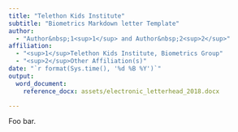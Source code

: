 ```yaml
---
title: "Telethon Kids Institute"
subtitle: "Biometrics Markdown letter Template"
author:
  - "Author&nbsp;1<sup>1</sup> and Author&nbsp;2<sup>2</sup>"
affiliation:
  - "<sup>1</sup>Telethon Kids Institute, Biometrics Group"
  - "<sup>2</sup>Other Affiliation(s)"
date: "`r format(Sys.time(), '%d %B %Y')`"
output:
  word_document:
    reference_docx: assets/electronic_letterhead_2018.docx

---
```


Foo bar.
